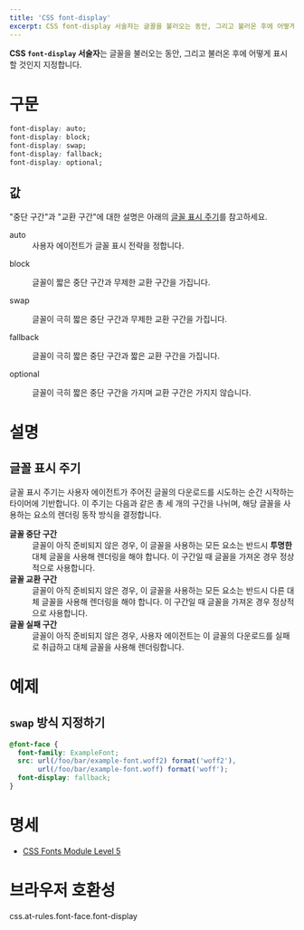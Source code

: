 ```yaml
---
title: 'CSS font-display'
excerpt: CSS font-display 서술자는 글꼴을 불러오는 동안, 그리고 불러온 후에 어떻게 표시할 것인지 지정합니다.
---
```


**CSS `font-display` 서술자**는 글꼴을 불러오는 동안, 그리고 불러온 후에 어떻게 표시할 것인지 지정합니다.

# 구문

```css
font-display: auto;
font-display: block;
font-display: swap;
font-display: fallback;
font-display: optional;
```

## 값

"중단 구간"과 "교환 구간"에 대한 설명은 아래의 [글꼴 표시 주기](#글꼴-표시-주기)를 참고하세요.

<dl>
<Term>auto</Term>
<dd>사용자 에이전트가 글꼴 표시 전략을 정합니다.</dd>

<Term>block</Term>
<dd>글꼴이 짧은 중단 구간과 무제한 교환 구간을 가집니다.</dd>

<Term>swap</Term>
<dd>글꼴이 극히 짧은 중단 구간과 무제한 교환 구간을 가집니다.</dd>

<Term>fallback</Term>
<dd>글꼴이 극히 짧은 중단 구간과 짧은 교환 구간을 가집니다.</dd>

<Term>optional</Term>
<dd>글꼴이 극히 짧은 중단 구간을 가지며 교환 구간은 가지지 않습니다.</dd>
</dl>

# 설명

## 글꼴 표시 주기

글꼴 표시 주기는 사용자 에이전트가 주어진 글꼴의 다운로드를 시도하는 순간 시작하는 타이머에 기반합니다. 이 주기는 다음과 같은 총 세 개의 구간을 나뉘며, 해당 글꼴을 사용하는 요소의 렌더링 동작 방식을 결정합니다.

<dl>
  <dt><b>글꼴 중단 구간</b></dt>
  <dd>글꼴이 아직 준비되지 않은 경우, 이 글꼴을 사용하는 모든 요소는 반드시 <b>투명한</b> 대체 글꼴을 사용해 렌더링을 해야 합니다. 이 구간일 때 글꼴을 가져온 경우 정상적으로 사용합니다.</dd>
  <dt><b>글꼴 교환 구간</b></dt>
  <dd>글꼴이 아직 준비되지 않은 경우, 이 글꼴을 사용하는 모든 요소는 반드시 다른 대체 글꼴을 사용해 렌더링을 해야 합니다. 이 구간일 때 글꼴을 가져온 경우 정상적으로 사용합니다.</dd>
  <dt><b>글꼴 실패 구간</b></dt>
  <dd>글꼴이 아직 준비되지 않은 경우, 사용자 에이전트는 이 글꼴의 다운로드를 실패로 취급하고 대체 글꼴을 사용해 렌더링합니다.</dd>
</dl>

# 예제

## `swap` 방식 지정하기

```css
@font-face {
  font-family: ExampleFont;
  src: url(/foo/bar/example-font.woff2) format('woff2'),
       url(/foo/bar/example-font.woff) format('woff');
  font-display: fallback;
}
```

# 명세

- [CSS Fonts Module Level 5](https://drafts.csswg.org/css-fonts-4/#font-display-desc)

# 브라우저 호환성

<BrowserCompat>css.at-rules.font-face.font-display</BrowserCompat>
